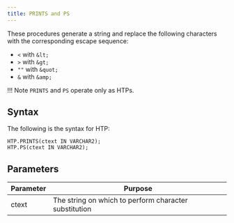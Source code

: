 ```yaml
---
title: PRINTS and PS
---
```


These procedures generate a string and replace the following characters with the corresponding escape sequence:

- `<` with `&lt;`
- `>` with `&gt;`
- `""` with `&quot;`
- `&` with `&amp;`

!!! Note
    `PRINTS` and `PS` operate only as HTPs. 
    
## Syntax

The following is the syntax for HTP:

```
HTP.PRINTS(ctext IN VARCHAR2);
HTP.PS(ctext IN VARCHAR2);
```

## Parameters

| Parameter | Purpose  |
| --------- | -------- |
| ctext | The string on which to perform character substitution |

